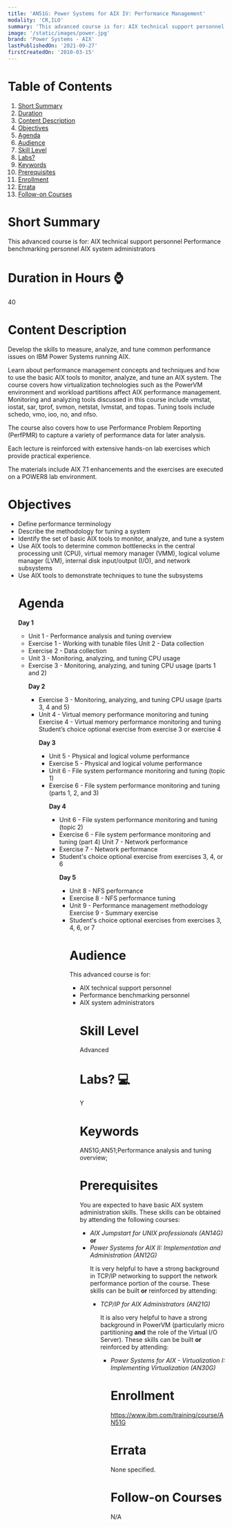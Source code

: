 ```yaml
---
title: 'AN51G: Power Systems for AIX IV: Performance Management'
modality: 'CR,ILO'
summary: 'This advanced course is for: AIX technical support personnel Performance benchmarking personnel AIX system administrators'
image: '/static/images/power.jpg'
brand: 'Power Systems - AIX'
lastPublishedOn: '2021-09-27'
firstCreatedOn: '2010-03-15'
---
```

# Table of Contents
1.  [Short Summary](#short-summary)
2.  [Duration](#duration-in-hours-)
3.  [Content Description](#content-description)
4.  [Objectives](#objectives)
5.  [Agenda](#agenda)
6.  [Audience](#audience)
7.  [Skill Level](#skill-level)
8.  [Labs?](#labs-)
9.  [Keywords](#keywords)
10. [Prerequisites](#prerequisites)
11. [Enrollment](#enrollment)
12. [Errata](#errata)
13. [Follow-on Courses](#follow-on-courses)

# Short Summary
This advanced course is for: AIX technical support personnel Performance benchmarking personnel AIX system administrators

# Duration in Hours ⌚
40

# Content Description
<p>Develop the skills to measure, analyze, and tune common performance issues on IBM Power Systems running AIX.</p>

<p>Learn about performance management concepts and techniques and how to use the basic AIX tools to monitor, analyze, and tune an AIX system. The course covers how virtualization technologies such as the PowerVM environment and workload partitions affect AIX performance management. Monitoring and analyzing tools discussed in this course include vmstat, iostat, sar, tprof, svmon, netstat, lvmstat, and topas. Tuning tools include schedo, vmo, ioo, no, and nfso.</p>

<p>The course also covers how to use Performance Problem Reporting (PerfPMR) to capture a variety of performance data for later analysis.</p>

<p>Each lecture is reinforced with extensive hands-on lab exercises which provide practical experience.</p>

<p>The materials include AIX 7.1 enhancements and the exercises are executed on a POWER8 lab environment.</p>

# Objectives
<ul />
	<li />Define performance terminology
	<li />Describe the methodology for tuning a system
	<li />Identify the set of basic AIX tools to monitor, analyze, and tune a system
	<li />Use AIX tools to determine common bottlenecks in the central processing unit (CPU), virtual memory manager (VMM), logical volume manager (LVM), internal disk input/output (I/O), and network subsystems
	<li />Use AIX tools to demonstrate techniques to tune the subsystems


# Agenda
<p><strong>Day 1</strong></p><ul /><li />Unit 1 - Performance analysis and tuning overview<li />Exercise 1 - Working with tunable files Unit 2 - Data collection<li />Exercise 2 - Data collection<li />Unit 3 - Monitoring, analyzing, and tuning CPU usage<li />Exercise 3 - Monitoring, analyzing, and tuning CPU usage (parts 1 and 2)<p><strong>Day 2</strong></p><ul /><li />Exercise 3 - Monitoring, analyzing, and tuning CPU usage (parts 3, 4 and 5)<li />Unit 4 - Virtual memory performance monitoring and tuning Exercise 4 - Virtual memory performance monitoring and tuning Student&rsquo;s choice optional exercise from exercise 3 or exercise 4<p><strong>Day 3</strong></p><ul /><li />Unit 5 - Physical and logical volume performance<li />Exercise 5 - Physical and logical volume performance<li />Unit 6 - File system performance monitoring and tuning (topic 1)<li />Exercise 6 - File system performance monitoring and tuning (parts 1, 2, and 3)<p><strong>Day 4</strong></p><ul /><li />Unit 6 - File system performance monitoring and tuning (topic 2)<li />Exercise 6 - File system performance monitoring and tuning (part 4) Unit 7 - Network performance<li />Exercise 7 - Network performance<li />Student&#39;s choice optional exercise from exercises 3, 4, or 6<p><strong>Day 5</strong></p><ul /><li />Unit 8 - NFS performance<li />Exercise 8 - NFS performance tuning<li />Unit 9 - Performance management methodology Exercise 9 - Summary exercise<li />Student&#39;s choice optional exercises from exercises 3, 4, 6, or 7

# Audience
<p>This advanced course is for:</p>

<ul />
	<li />AIX technical support personnel
	<li />Performance benchmarking personnel
	<li />AIX system administrators


# Skill Level
Advanced            

# Labs? 💻
Y

# Keywords
AN51G;AN51;Performance analysis and tuning overview;

# Prerequisites
<p>You are expected to have basic AIX system administration skills. These skills can be obtained by attending the following courses:</p>

<ul />
	<li /><em>AIX Jumpstart for UNIX professionals (AN14G)</em> <strong>or</strong>
	<li /><em>Power Systems for AIX II: Implementation and Administration (AN12G)</em>


<p>It is very helpful to have a strong background in TCP/IP networking to support the network performance portion of the course. These skills can be built <strong>or</strong> reinforced by attending:</p>

<ul />
	<li /><em>TCP/IP for AIX Administrators (AN21G)</em>


<p>It is also very helpful to have a strong background in PowerVM (particularly micro partitioning <strong>and</strong> the role of the Virtual I/O Server). These skills can be built <strong>or</strong> reinforced by attending:</p>

<ul />
	<li /><em>Power Systems for AIX - Virtualization I: Implementing Virtualization (AN30G)</em>


# Enrollment
https://www.ibm.com/training/course/AN51G

# Errata
None specified.

# Follow-on Courses
N/A


